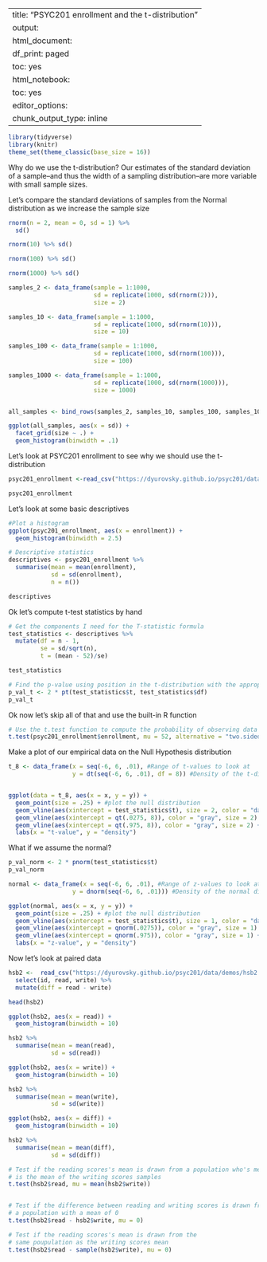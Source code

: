 
---
title: "PSYC201 enrollment and the t-distribution"
output:
  html_document:
    df_print: paged
    toc: yes
  html_notebook:
    toc: yes
editor_options:
  chunk_output_type: inline
---

```r
library(tidyverse)
library(knitr)
theme_set(theme_classic(base_size = 16))
```

Why do we use the t-distribution? Our estimates of the standard deviation of a sample--and thus the width of a sampling distribution--are more variable with small sample sizes.

Let's compare the standard deviations of samples from the Normal distribution as we increase the sample size
```r
rnorm(n = 2, mean = 0, sd = 1) %>% 
  sd()
```

```r
rnorm(10) %>% sd()
```

```r
rnorm(100) %>% sd()
```

```r
rnorm(1000) %>% sd()
```


```r

samples_2 <- data_frame(sample = 1:1000, 
                        sd = replicate(1000, sd(rnorm(2))),
                        size = 2) 

samples_10 <- data_frame(sample = 1:1000, 
                        sd = replicate(1000, sd(rnorm(10))),
                        size = 10) 

samples_100 <- data_frame(sample = 1:1000, 
                        sd = replicate(1000, sd(rnorm(100))),
                        size = 100) 

samples_1000 <- data_frame(sample = 1:1000, 
                        sd = replicate(1000, sd(rnorm(1000))),
                        size = 1000) 


all_samples <- bind_rows(samples_2, samples_10, samples_100, samples_1000)
```

```r
ggplot(all_samples, aes(x = sd)) + 
  facet_grid(size ~ .) +
  geom_histogram(binwidth = .1)
```

Let's look at PSYC201 enrollment to see why we should use the t-distribution
```r
psyc201_enrollment <-read_csv("https://dyurovsky.github.io/psyc201/data/demos/psyc201_enrollment.csv")

psyc201_enrollment
```


Let's look at some basic descriptives
```r
#Plot a histogram
ggplot(psyc201_enrollment, aes(x = enrollment)) + 
  geom_histogram(binwidth = 2.5)

# Descriptive statistics
descriptives <- psyc201_enrollment %>%
  summarise(mean = mean(enrollment),
            sd = sd(enrollment),
            n = n())

descriptives
```

Ok let's compute t-test statistics by hand
```r
# Get the components I need for the T-statistic formula
test_statistics <- descriptives %>%
  mutate(df = n - 1,
         se = sd/sqrt(n),
         t = (mean - 52)/se)

test_statistics

# Find the p-value using position in the t-distribution with the appropriate degrees of freedom
p_val_t <- 2 * pt(test_statistics$t, test_statistics$df)
p_val_t
```

Ok now let's skip all of that and use the built-in R function
```r
# Use the t.test function to compute the probability of observing data this extreme
t.test(psyc201_enrollment$enrollment, mu = 52, alternative = "two.sided")
```

Make a plot of our empirical data on the Null Hypothesis distribution
```r
t_8 <- data_frame(x = seq(-6, 6, .01), #Range of t-values to look at
                  y = dt(seq(-6, 6, .01), df = 8)) #Density of the t-distribution with 8 df


ggplot(data = t_8, aes(x = x, y = y)) +
  geom_point(size = .25) + #plot the null distribution
  geom_vline(aes(xintercept = test_statistics$t), size = 2, color = "darkred") + #empirical data
  geom_vline(aes(xintercept = qt(.0275, 8)), color = "gray", size = 2) + #2.5th percentile
  geom_vline(aes(xintercept = qt(.975, 8)), color = "gray", size = 2) +  #97.5th percentile
  labs(x = "t-value", y = "density")
```

What if we assume the normal?
```r
p_val_norm <- 2 * pnorm(test_statistics$t)
p_val_norm
```

```r
normal <- data_frame(x = seq(-6, 6, .01), #Range of z-values to look at
                  y = dnorm(seq(-6, 6, .01))) #Density of the normal distribution

ggplot(normal, aes(x = x, y = y)) +
  geom_point(size = .25) + #plot the null distribution
  geom_vline(aes(xintercept = test_statistics$t), size = 1, color = "darkred") + #empirical data
  geom_vline(aes(xintercept = qnorm(.0275)), color = "gray", size = 1) + #2.5th percentile
  geom_vline(aes(xintercept = qnorm(.975)), color = "gray", size = 1) +  #97.5th percentile
  labs(x = "z-value", y = "density")
```


Now let's look at paired data
```r
hsb2 <-  read_csv("https://dyurovsky.github.io/psyc201/data/demos/hsb2.csv") %>%
  select(id, read, write) %>%
  mutate(diff = read - write)

head(hsb2)
```


```r
ggplot(hsb2, aes(x = read)) +
  geom_histogram(binwidth = 10)
```

```r
hsb2 %>%
  summarise(mean = mean(read),
            sd = sd(read))
```

```r
ggplot(hsb2, aes(x = write)) +
  geom_histogram(binwidth = 10)
```

```r
hsb2 %>%
  summarise(mean = mean(write),
            sd = sd(write))
```


```r
ggplot(hsb2, aes(x = diff)) +
  geom_histogram(binwidth = 10)
```

```r
hsb2 %>%
  summarise(mean = mean(diff),
            sd = sd(diff))
```

```r
# Test if the reading scores's mean is drawn from a population who's mean 
# is the mean of the writing scores samples
t.test(hsb2$read, mu = mean(hsb2$write))


# Test if the difference between reading and writing scores is drawn from 
# a population with a mean of 0
t.test(hsb2$read - hsb2$write, mu = 0)

# Test if the reading scores's mean is drawn from the 
# same poupulation as the writing scores mean
t.test(hsb2$read - sample(hsb2$write), mu = 0)
```


